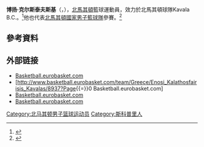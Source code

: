 '''博扬·克尔斯泰夫斯基'''（{{lang-mk|'''Бојан Крстевски'''}}，{{bd|1989年|6月4日}}），[[北馬其頓|北馬其頓]]籃球運動員，{{when|現在}}效力於北馬其頓球隊Kavala B.C.。<ref>{{Cite web |url=http://basketball.eurobasket.com/player/Bojan_Krstevski/Enosi_Kalathosfairisis_Kavalas/78645 |title=存档副本 |access-date=2019-09-15 |archive-date=2017-06-30 |archive-url=https://web.archive.org/web/20170630064704/http://basketball.eurobasket.com/player/Bojan_Krstevski/Enosi_Kalathosfairisis_Kavalas/78645 |dead-url=no }}</ref>他也代表[[北馬其頓國家男子籃球隊|北馬其頓國家男子籃球隊]]參賽。<ref>{{cite web|url=http://sportmedia.mk/kosharka/domashno-prvenstvo/najtrofejniot-se-zasiluva-bojan-krstevski-e-nov-igrach-na-rabotnichki|title=Бојан Крстевски е нов играч на Работнички|publisher=sportmedia.mk|accessdate=2017-06-22|archive-url=https://web.archive.org/web/20170625131232/http://sportmedia.mk/kosharka/domashno-prvenstvo/najtrofejniot-se-zasiluva-bojan-krstevski-e-nov-igrach-na-rabotnichki|archive-date=2017-06-25|dead-url=yes}}</ref>

== 參考資料 == 
{{reflist}}

== 外部链接 == 
* [https://web.archive.org/web/20141006081359/http://basketball.eurobasket.com/player/Bojan_Krstevski/78645 Basketball.eurobasket.com]
* [http://www.basketball.eurobasket.com/team/Greece/Enosi_Kalathosfairisis_Kavalas/8937?Page{{=}}0 Basketball.eurobasket.com]{{dead link|date=2018年5月 |bot=InternetArchiveBot |fix-attempted=yes }}
* [http://www.basketball-reference.com/euro/players/bojan-krstevski-1.html Basketball.eurobasket.com] {{Wayback|url=http://www.basketball-reference.com/euro/players/bojan-krstevski-1.html |date=20171020225117 }}
* [https://web.archive.org/web/20151121075413/http://basketball.realgm.com/player/Bojan-Krstevski/Summary/26270 Basketball.eurobasket.com]

{{Authority control}}
{{DEFAULTSORT:Krstevski, Bojan}}
[[Category:北马其顿男子篮球运动员|Category:北马其顿男子篮球运动员]]
[[Category:斯科普里人|Category:斯科普里人]]